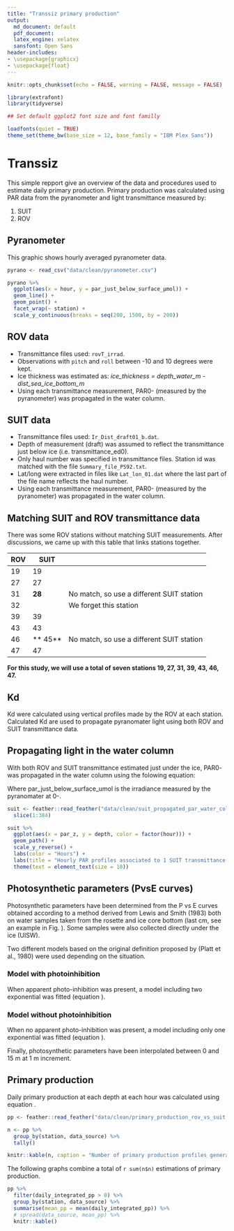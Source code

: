 ```yaml
---
title: "Transsiz primary production"
output: 
  md_document: default
  pdf_document:
  latex_engine: xelatex
  sansfont: Open Sans
header-includes:
- \usepackage{graphicx}
- \usepackage{float}
---
```


```r
knitr::opts_chunk$set(echo = FALSE, warning = FALSE, message = FALSE)

library(extrafont)
library(tidyverse)

## Set default ggplot2 font size and font familly

loadfonts(quiet = TRUE)
theme_set(theme_bw(base_size = 12, base_family = "IBM Plex Sans"))
```

# Transsiz

This simple repport give an overview of the data and procedures used to estimate daily primary production. Primary production was calculated using PAR data from the pyranometer and light transmittance measured by:

1. SUIT
2. ROV

## Pyranometer

This graphic shows hourly averaged pyranometer data.

```r
pyrano <- read_csv("data/clean/pyranometer.csv")

pyrano %>%
  ggplot(aes(x = hour, y = par_just_below_surface_µmol)) +
  geom_line() +
  geom_point() +
  facet_wrap(~ station) +
  scale_y_continuous(breaks = seq(200, 1500, by = 200))
```

## ROV data

- Transmittance files used: `rovT_irrad`.
- Observations with `pitch` and `roll` between -10 and 10 degrees were kept.
- Ice thickness was estimated as: *ice_thickness = depth_water_m - dist_sea_ice_bottom_m*
- Using each transmittance measurement, PAR0- (measured by the pyranometer) was propagated in the water column. 

## SUIT data

- Transmittance files used: `Ir_Dist_draft01_b.dat`.
- Depth of measurement (draft) was assumed to reflect the transmittance just below ice (i.e. transmittance_ed0).
- Only haul number was specified in transmittance files. Station id was matched with the file `Summary_file_PS92.txt`.
- Lat/long were extracted in files like `Lat_lon_01.dat` where the last part of the file name reflects the haul number.
- Using each transmittance measurement, PAR0- (measured by the pyranometer) was propagated in the water column. 

## Matching SUIT and ROV transmittance data

There was some ROV stations without matching SUIT measurements. After discussions, we came up with this table that links stations together.

| ROV 	| SUIT    	|                                           	|
|-----	|---------	|-------------------------------------------	|
| 19  	| 19      	|                                           	|
| 27  	| 27      	|                                           	|
| 31  	| **28**  	| No match, so use a different SUIT station 	|
| 32  	|         	| We forget this station                    	|
| 39  	| 39      	|                                           	|
| 43  	| 43      	|                                           	|
| 46  	| ** 45** 	| No match, so use a different SUIT station 	|
| 47  	| 47      	|                                           	|

**For this study, we will use a total of seven stations 19, 27, 31, 39, 43, 46, 47.**

## Kd

Kd were calculated using vertical profiles made by the ROV at each station. Calculated Kd are used to propagate pyranomater light using both ROV and SUIT transmittance data.

\begin{figure}[H]
\includegraphics{graphs/rov_vs_depth.pdf}
\end{figure}

\begin{figure}[H]
\includegraphics{graphs/rov_kd.pdf}
\end{figure}

## Propagating light in the water column

With both ROV and SUIT transmittance estimated just under the ice, PAR0- was propagated in the water column using the folowing equation:

\begin{equation}
\text{edz} = \text{par\_just\_below\_surface\_umol} \times e^{(-\text{kd} * \text{depth})} \times \text{transmittance\_percent\_ed0}
\end{equation}

Where $\text{par\_just\_below\_surface\_umol}$ is the irradiance measured by the pyranomater at 0-.

```r
suit <- feather::read_feather("data/clean/suit_propagated_par_water_column.feather") %>%
  slice(1:384)

suit %>%
  ggplot(aes(x = par_z, y = depth, color = factor(hour))) +
  geom_path() +
  scale_y_reverse() +
  labs(color = "Hours") +
  labs(title = "Hourly PAR profiles associated to 1 SUIT transmittance measurment") +
  theme(text = element_text(size = 10))
```


## Photosynthetic parameters (PvsE curves)

Photosynthetic parameters have been determined from the P vs E curves obtained according to a method derived from Lewis and Smith (1983) both on water samples taken from the rosette and ice core bottom (last cm, see an example in Fig. \ref{fig:pvse}). Some samples were also collected directly under the ice (UISW). 

\begin{figure}[H]
\centering
\includegraphics[page = 57]{graphs/pe_curves.pdf}
\caption{Example of a fitted PvsE curve.}
\label{fig:pvse}
\end{figure}

Two different models based on the original definition proposed by (Platt et al., 1980) were used depending on the situation.

### Model with photoinhibition

When apparent photo-inhibition was present, a model including two exponential was fitted (equation \ref{eq:two_exp}).

\begin{equation}
p = ps \times (1 - e^{-\alpha \times \frac{light}{ps}}) \times e^{-\beta \times \frac{light}{ps}} + p0
\label{eq:two_exp}
\end{equation}

### Model without photoinhibition

When no apparent photo-inhibition was present, a model including only one exponential was fitted (equation \ref{eq:one_exp}).

\begin{equation}
p = ps \times (1 - e^{-\alpha \times \frac{light}{ps}}) + p0
\label{eq:one_exp}
\end{equation}

Finally, photosynthetic parameters have been interpolated between 0 and 15 m at 1 m increment.

\begin{figure}[H]
\includegraphics{graphs/pvse_propagated_parameters.pdf}
\caption{Propagated PvsE parameters in the water column.}
\label{fig:pvse_params}
\end{figure}

## Primary production

Daily primary production at each depth at each hour was calculated using equation \ref{eq:pp}.

\begin{equation}
p = ps \times (1 - e^{-\alpha \times \frac{light}{ps}})
\label{eq:pp}
\end{equation}

```r
pp <- feather::read_feather("data/clean/primary_production_rov_vs_suit.feather")

n <- pp %>%
  group_by(station, data_source) %>%
  tally() 

knitr::kable(n, caption = "Number of primary production profiles generated by combining pyranometer and SUIT/ROV data.")
```

The following graphs combine a total of `r sum(n$n)` estimations of primary production.

\begin{figure}[H]
\includegraphics{graphs/primary_production_rov_vs_suit.pdf}
\caption{Depth/daily integrated primary production.}
\label{fig:pvse_params}
\end{figure}

```r
pp %>%
  filter(daily_integrated_pp > 0) %>%
  group_by(station, data_source) %>%
  summarise(mean_pp = mean(daily_integrated_pp)) %>%
  # spread(data_source, mean_pp) %>%
  knitr::kable()
```


